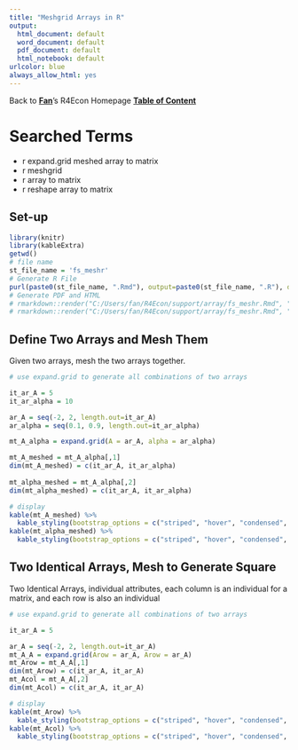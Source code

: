```yaml
---
title: "Meshgrid Arrays in R"
output:
  html_document: default
  word_document: default
  pdf_document: default
  html_notebook: default
urlcolor: blue
always_allow_html: yes
---
```


Back to **[Fan](https://fanwangecon.github.io/)**'s R4Econ Homepage **[Table of Content](https://fanwangecon.github.io/R4Econ/)**

# Searched Terms

- r expand.grid meshed array to matrix
- r meshgrid
- r array to matrix
- r reshape array to matrix

## Set-up

```r
library(knitr)
library(kableExtra)
getwd()
# file name
st_file_name = 'fs_meshr'
# Generate R File
purl(paste0(st_file_name, ".Rmd"), output=paste0(st_file_name, ".R"), documentation = 2)
# Generate PDF and HTML
# rmarkdown::render("C:/Users/fan/R4Econ/support/array/fs_meshr.Rmd", "pdf_document")
# rmarkdown::render("C:/Users/fan/R4Econ/support/array/fs_meshr.Rmd", "html_document")
```

## Define Two Arrays and Mesh Them

Given two arrays, mesh the two arrays together. 

```r

# use expand.grid to generate all combinations of two arrays

it_ar_A = 5
it_ar_alpha = 10

ar_A = seq(-2, 2, length.out=it_ar_A)
ar_alpha = seq(0.1, 0.9, length.out=it_ar_alpha)

mt_A_alpha = expand.grid(A = ar_A, alpha = ar_alpha)

mt_A_meshed = mt_A_alpha[,1]
dim(mt_A_meshed) = c(it_ar_A, it_ar_alpha)
  
mt_alpha_meshed = mt_A_alpha[,2]
dim(mt_alpha_meshed) = c(it_ar_A, it_ar_alpha)

# display
kable(mt_A_meshed) %>% 
  kable_styling(bootstrap_options = c("striped", "hover", "condensed", "responsive"))
kable(mt_alpha_meshed) %>% 
  kable_styling(bootstrap_options = c("striped", "hover", "condensed", "responsive"))
```

## Two Identical Arrays, Mesh to Generate Square

Two Identical Arrays, individual attributes, each column is an individual for a matrix, and each row is also an individual

```r
# use expand.grid to generate all combinations of two arrays

it_ar_A = 5

ar_A = seq(-2, 2, length.out=it_ar_A)
mt_A_A = expand.grid(Arow = ar_A, Arow = ar_A)
mt_Arow = mt_A_A[,1]
dim(mt_Arow) = c(it_ar_A, it_ar_A)
mt_Acol = mt_A_A[,2]
dim(mt_Acol) = c(it_ar_A, it_ar_A)

# display
kable(mt_Arow) %>% 
  kable_styling(bootstrap_options = c("striped", "hover", "condensed", "responsive"))
kable(mt_Acol) %>% 
  kable_styling(bootstrap_options = c("striped", "hover", "condensed", "responsive"))
```

